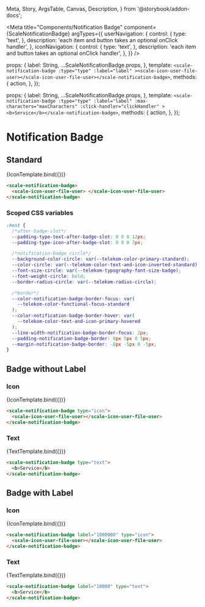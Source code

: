   Meta,
  Story,
  ArgsTable,
  Canvas,
  Description,
} from '@storybook/addon-docs';

<Meta
  title="Components/Notification Badge"
  component={ScaleNotificationBadge}
  argTypes={{
    userNavigation: {
      control: {
        type: 'text',
      },
      description: 'each item and button takes an optional onClick handler',
    },
    iconNavigation: {
      control: {
        type: 'text',
      },
      description: 'each item and button takes an optional onClick handler',
    },
  }}
/>

  props: {
    label: String,
    ...ScaleNotificationBadge.props,
  },
  template: `
    <scale-notification-badge
      :type="type"
      :label="label"
    ><scale-icon-user-file-user></scale-icon-user-file-user></scale-notification-badge>
  `,
  methods: {
    action,
  },
});

  props: {
    label: String,
    ...ScaleNotificationBadge.props,
  },
  template: `
    <scale-notification-badge
      :type="type"
      :label="label"
      :max-characters="maxCharacters"
      :click-handler="clickHandler"
    ><b>Service</b></scale-notification-badge>
  `,
  methods: {
    action,
  },
});

<div
  style={{
    display: 'inline-flex',
    alignItems: 'center',
    justifyContent: 'space-between',
    width: '100%',
  }}
>
  <h1>Notification Badge</h1>
</div>

## Standard

<Canvas withSource="none">
  <Story name="Standard" args={{}}>
    {IconTemplate.bind({})}
  </Story>
</Canvas>

<ArgsTable story="Standard" />

```html
<scale-notification-badge>
  <scale-icon-user-file-user> </scale-icon-user-file-user>
</scale-notification-badge>
```

### Scoped CSS variables

```css
:host {
  /*after-badge-slot*/
  --padding-type-text-after-badge-slot: 0 0 0 12px;
  --padding-type-icon-after-badge-slot: 0 0 0 7px;

  /*notification-badge circle*/
  --background-color-circle: var(--telekom-color-primary-standard);
  --color-circle: var(--telekom-color-text-and-icon-inverted-standard);
  --font-size-circle: var(--telekom-typography-font-size-badge);
  --font-weight-circle: bold;
  --border-radius-circle: var(--telekom-radius-circle);

  /*border*/
  --color-notification-badge-border-focus: var(
    --telekom-color-functional-focus-standard
  );
  --color-notification-badge-border-hover: var(
    --telekom-color-text-and-icon-primary-hovered
  );
  --line-width-notification-badge-border-focus: 2px;
  --padding-notification-badge-border: 8px 5px 0 5px;
  --margin-notification-badge-border: -8px -5px 0 -5px;
}
```

## Badge without Label

### Icon

<Canvas withSource="none">
  <Story
    name="Icon"
    args={{
      type: 'icon',
    }}
  >
    {IconTemplate.bind({})}
  </Story>
</Canvas>

```html
<scale-notification-badge type="icon">
  <scale-icon-user-file-user></scale-icon-user-file-user>
</scale-notification-badge>
```

### Text

<Canvas withSource="none">
  <Story
    name="Text"
    args={{
      type: 'text',
    }}
  >
    {TextTemplate.bind({})}
  </Story>
</Canvas>

```html
<scale-notification-badge type="text">
  <b>Service</b>
</scale-notification-badge>
```

## Badge with Label

### Icon

<Canvas withSource="none">
  <Story
    name="Label icon"
    args={{
      type: 'icon',
      label: '1000000',
    }}
  >
    {IconTemplate.bind({})}
  </Story>
</Canvas>

```html
<scale-notification-badge label="1000000" type="icon">
  <scale-icon-user-file-user></scale-icon-user-file-user>
</scale-notification-badge>
```

### Text

<Canvas withSource="none">
  <Story
    name="Label text"
    args={{
      type: 'text',
      label: '1000',
    }}
  >
    {TextTemplate.bind({})}
  </Story>
</Canvas>

```html
<scale-notification-badge label="10000" type="text">
  <b>Service</b>
</scale-notification-badge>
```
